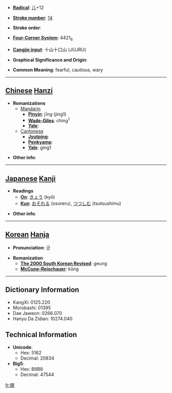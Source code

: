 * '''[[Wiktionary:Chinese radical index| Radical]]''': [[Wiktionary:Chinese radical index 儿|儿]]+12

* '''[[Wiktionary:Chinese total strokes index|Stroke number]]''': [[Wiktionary:Chinese total strokes index 14|14]]

* '''Stroke order''': 

* '''[[Wiktionary:Chinese four corner index|Four-Corner System]]''': 4421<sub>6</sub>

* '''[[Wiktionary:Chinese Cangjie index|Cangjie input]]''': 十山十口山 (JUJRU)

* '''Graphical Significance and Origin''': 

* '''Common Meaning''': fearful, cautious, wary

----

== [[Chinese]] [[Hanzi]] ==

* '''Romanizations'''
** [[Mandarin]]
*** '''[[Pinyin]]''': jīng (jing1)
*** '''[[Wade-Giles]]''': ching<sup>1</sup>
*** '''[[Yale]]''': 
**[[Cantonese]]
***'''[[Jyutping]]''':
***'''[[Penkyamp]]''': 
***'''[[Yale]]''': ging1

* '''Other info''': 

----

== [[Japanese]] [[Kanji]] ==

* '''Readings'''
** '''[[On]]''': [[きょう]] (kyō)
** '''[[Kun]]''': [[おそれる]] (osoreru), [[つつしむ]] (tsutsushimu)

* '''Other info''':  

----

== [[Korean]] [[Hanja]] ==

* '''Pronunciation''': 긍

* '''Romanization'''
** '''[[The 2000 South Korean Revised Romanization|The 2000 South Korean Revised]]''': geung
** '''[[McCune-Reischauer]]''': kŭng

----

== Dictionary Information ==

* KangXi: 0125.220
* Morobashi: 01395
* Dae Jaweon: 0266.070
* Hanyu Da Zidian: 10274.040

== Technical Information ==

* '''Unicode''':
** Hex: 5162
** Decimal: 20834
* '''Big5''':
** Hex: B9B8
** Decimal: 47544

[[fr:兢]]